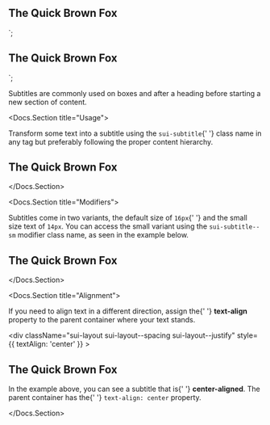 
<h2 class="sui-subtitle">The Quick Brown Fox</h2>
`;

<h2 className="sui-subtitle sui-subtitle--sm">The Quick Brown Fox</h2>
`;

<p>
	Subtitles are commonly used on boxes and after a heading before starting a
	new section of content.
</p>

<Docs.Section title="Usage">
	<p>
		Transform some text into a subtitle using the <code>sui-subtitle</code>{' '}
		class name in any tag but preferably following the proper content
		hierarchy.
	</p>
	<Canvas className="sbdocs-preview--light">
		<div className="sui-wrap sui-theme--light">
			<div className="sui-layout sui-layout--spacing sui-layout--justify">
				<h2 className="sui-subtitle">The Quick Brown Fox</h2>
			</div>
		</div>
	</Canvas>
	<Source dark language="html" format={false} code={codeUsage} />
</Docs.Section>

<Docs.Section title="Modifiers">
	<p>
		Subtitles come in two variants, the default size of <code>16px</code>{' '}
		and the small size text of <code>14px</code>. You can access the small
		variant using the <code>sui-subtitle--sm</code> modifier class name, as
		seen in the example below.
	</p>
	<Canvas className="sbdocs-preview--light">
		<div className="sui-wrap sui-theme--light">
			<div className="sui-layout sui-layout--spacing sui-layout--justify">
				<h2 className="sui-subtitle sui-subtitle--sm">
					The Quick Brown Fox
				</h2>
			</div>
		</div>
	</Canvas>
	<Source dark language="html" format={false} code={codeModifiers} />
</Docs.Section>

<Docs.Section title="Alignment">
	<p>
		If you need to align text in a different direction, assign the{' '}
		<strong>text-align</strong> property to the parent container where your
		text stands.
	</p>
	<Canvas className="sbdocs-preview--light">
		<div className="sui-wrap sui-theme--light">
			<div
				className="sui-layout sui-layout--spacing sui-layout--justify"
				style={{ textAlign: 'center' }}
			>
				<h2 className="sui-subtitle sui-subtitle--sm">
					The Quick Brown Fox
				</h2>
			</div>
		</div>
	</Canvas>
	<p>
		In the example above, you can see a subtitle that is{' '}
		<strong>center-aligned</strong>. The parent container has the{' '}
		<code>text-align: center</code> property.
	</p>
</Docs.Section>

